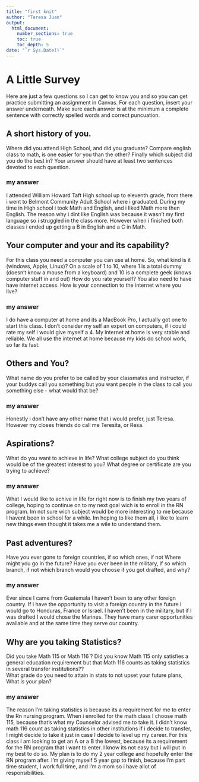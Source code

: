 ```yaml
---
title: "first knit"
author: "Teresa Juan"
output: 
  html_document:
    number_sections: true
    toc: true
    toc_depth: 5
date: "`r Sys.Date()`"   
---
```


# A Little Survey

Here are just a few questions so I can get to know you and so you can get practice submitting an assignment in Canvas.  For each question, insert your answer underneath. Make sure each
answer is at the minimum a complete sentence with correctly spelled words and correct
puncuation. 

## A short history of you.  
Where did you attend High School, and did you graduate? Compare english class to math, is one
easier for you than the other? Finally which subject did you do the best in? Your answer
should have at least two sentences devoted to each question.


  
### my answer 
I attended William Howard Taft High school up to eleventh grade, from there i went to Belmont Community Adult School where i graduated. During my time in High school i took Math and English, and i liked Math more then English. The reason why i dint like English was because it wasn't my first language so i struggled in the class more. However when i finished both classes i ended up getting a B in English and a C in Math.
  

     


## Your computer and your and its capability?  
 For this class  you need a computer you can use at home.  So, what kind is it (windows, Apple, Linux)?  On a scale of 1 to 10, where 1 is a total dummy (doesn't know a mouse from a keyboard) and 10 is a complete geek (knows computer stuff in and out) How do you rate yourself?  You also need to have have internet access. How is your connection to the internet where you live?

### my answer 
I do have a computer at home and its a MacBook Pro, I actually got one to start this class. I don't consider my self an expert on computers, if i could rate my self i would give myself a 4. My internet at home is very stable and reliable. We all use the internet at home because my kids do school work, so far its fast.
  
   

## Others and You?   
What name do you prefer to be called by your classmates and instructor, if your buddys call you something but you want people in the class to call you something else - what would that be? 

### my answer 
Honestly i don't have any other name that i would prefer, just Teresa. However my closes friends do call me Teresita, or Resa.    
   
 




## Aspirations?   
What do you want to achieve in life?  What college subject do you think would be of the greatest interest to you? What degree or certificate are you trying to achieve?

### my answer     
What I would like to achive in life for right now is to finish my two years of college, hoping to continue on to my next goal wich is to enroll in the RN program. Im not sure wich subject would be more interesting to me because I havent been in school for a while. Im hoping to like them all, i  like to learn new things even thought it takes me a wile to understand them. 
 




## Past adventures?  
Have you ever gone to foreign countries, if so which ones, if not Where might you go in the future?  Have you ever been in the military, if so which branch, if not which branch would you choose if you got drafted, and why?

### my answer     
Ever since I came from Guatemala I haven't been to any other foreign country. If i have the opportunity to visit a foreign country in the future I would go to Honduras, France or Israel. I haven't been in the military, but if I was drafted I would chose the Marines. They have many carer opportunities available and at the same time they serve our country.
   
  




## Why are you taking Statistics?  
Did you take Math 115 or Math 116 ?  Did you know Math 115 only satisfies a general education requirement but that Math 116 counts as taking statistics in several transfer institutions??  
What grade do you need to attain in stats to not upset your future plans, What is your plan?  
 

### my answer     
The reason I'm taking statistics is because its a requirement for me to enter the Rn nursing program. When i enrolled for the math class I choose math 115, because that's what my Counselor advised me to take it. I didn't know math 116 count as taking statistics in other institutions if i decide to transfer, I might decide to take it just in case I decide to level up my career. For this class I am looking to get an A or a B the lowest, because its a requirement for the RN program that i want to enter. I know its not easy but i will put in my best to do so. My plan is to do my 2 year college and hopefully enter the RN program after. I'm giving myself 5 year gap to finish, because I'm part time student, I work full time, and I'm a mom so i have allot of responsibilities. 
 






  




